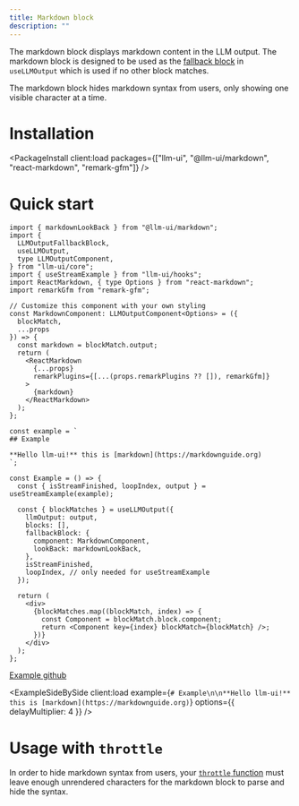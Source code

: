 ```yaml
---
title: Markdown block
description: ""
---
```



The markdown block displays markdown content in the LLM output. The markdown block is designed to be used as the [fallback block](/docs/llm-output-hook#fallbackblock-object) in `useLLMOutput` which is used if no other block matches.

The markdown block hides markdown syntax from users, only showing one visible character at a time.

# Installation

<PackageInstall
  client:load
  packages={["llm-ui", "@llm-ui/markdown", "react-markdown", "remark-gfm"]}
/>

# Quick start

```tsx
import { markdownLookBack } from "@llm-ui/markdown";
import {
  LLMOutputFallbackBlock,
  useLLMOutput,
  type LLMOutputComponent,
} from "llm-ui/core";
import { useStreamExample } from "llm-ui/hooks";
import ReactMarkdown, { type Options } from "react-markdown";
import remarkGfm from "remark-gfm";

// Customize this component with your own styling
const MarkdownComponent: LLMOutputComponent<Options> = ({
  blockMatch,
  ...props
}) => {
  const markdown = blockMatch.output;
  return (
    <ReactMarkdown
      {...props}
      remarkPlugins={[...(props.remarkPlugins ?? []), remarkGfm]}
    >
      {markdown}
    </ReactMarkdown>
  );
};

const example = `
## Example

**Hello llm-ui!** this is [markdown](https://markdownguide.org)
`;

const Example = () => {
  const { isStreamFinished, loopIndex, output } = useStreamExample(example);

  const { blockMatches } = useLLMOutput({
    llmOutput: output,
    blocks: [],
    fallbackBlock: {
      component: MarkdownComponent,
      lookBack: markdownLookBack,
    },
    isStreamFinished,
    loopIndex, // only needed for useStreamExample
  });

  return (
    <div>
      {blockMatches.map((blockMatch, index) => {
        const Component = blockMatch.block.component;
        return <Component key={index} blockMatch={blockMatch} />;
      })}
    </div>
  );
};
```

[Example github](https://github.com)

<ExampleSideBySide
  client:load
  example={`# Example\n\n**Hello llm-ui!** this is [markdown](https://markdownguide.org)`}
  options={{ delayMultiplier: 4 }}
/>

# Usage with `throttle`

In order to hide markdown syntax from users, your [`throttle` function](/docs/throttling) must leave enough unrendered characters for the markdown block to parse and hide the syntax.
